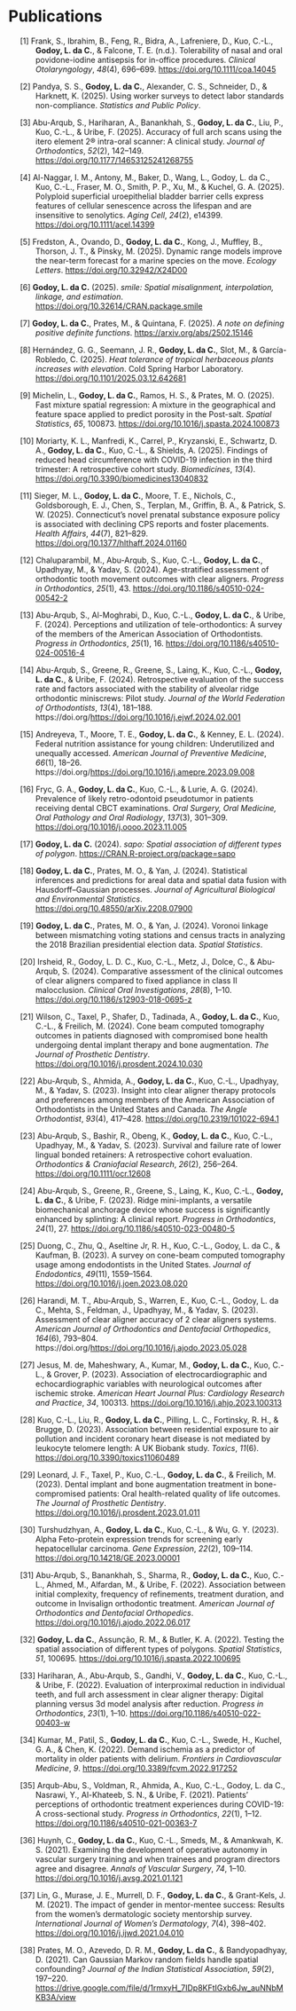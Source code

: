# Publications

::: {#list}
:::

::::::::::::::::::::::::::::::::::::::::: {#refs .references .csl-bib-body .hanging-indent entry-spacing="1" line-spacing="2"}
::: {#ref-frank2023tolerability .csl-entry}
\[1\] Frank, S., Ibrahim, B., Feng, R., Bidra, A., Lafreniere, D., Kuo,
C.-L., **Godoy, L. da C.**, & Falcone, T. E. (n.d.). Tolerability of nasal
and oral povidone-iodine antisepsis for in-office procedures. *Clinical
Otolaryngology*, *48*(4), 696--699. <https://doi.org/10.1111/coa.14045>
:::

::: {#ref-pandya2025using .csl-entry}
\[2\] Pandya, S. S., **Godoy, L. da C.**, Alexander, C. S., Schneider, D., &
Harknett, K. (2025). Using worker surveys to detect labor standards
non-compliance. *Statistics and Public Policy*.
:::

::: {#ref-abuarqub2024accuracy .csl-entry}
\[3\] Abu-Arqub, S., Hariharan, A., Banankhah, S., **Godoy, L. da C.**, Liu,
P., Kuo, C.-L., & Uribe, F. (2025). Accuracy of full arch scans using
the itero element 2® intra-oral scanner: A clinical study. *Journal of
Orthodontics*, *52*(2), 142--149.
<https://doi.org/10.1177/14653125241268755>
:::

::: {#ref-alnaggar2025polyploid .csl-entry}
\[4\] Al-Naggar, I. M., Antony, M., Baker, D., Wang, L., Godoy, L. da
C., Kuo, C.-L., Fraser, M. O., Smith, P. P., Xu, M., & Kuchel, G. A.
(2025). Polyploid superficial uroepithelial bladder barrier cells
express features of cellular senescence across the lifespan and are
insensitive to senolytics. *Aging Cell*, *24*(2), e14399.
<https://doi.org/10.1111/acel.14399>
:::

::: {#ref-fredston2025dynamic .csl-entry}
\[5\] Fredston, A., Ovando, D., **Godoy, L. da C.**, Kong, J., Muffley, B.,
Thorson, J. T., & Pinsky, M. (2025). Dynamic range models improve the
near-term forecast for a marine species on the move. *Ecology Letters*.
<https://doi.org/10.32942/X24D00>
:::

::: {#ref-rpkg:smile .csl-entry}
\[6\] **Godoy, L. da C.** (2025). *[smile]{.nocase}: Spatial misalignment,
interpolation, linkage, and estimation*.
<https://doi.org/10.32614/CRAN.package.smile>
:::

::: {#ref-godoy2025note .csl-entry}
\[7\] **Godoy, L. da C.**, Prates, M., & Quintana, F. (2025). *A note on
defining positive definite functions*.
<https://arxiv.org/abs/2502.15146>
:::

::: {#ref-hernandez2025heat .csl-entry}
\[8\] Hernández, G. G., Seemann, J. R., **Godoy, L. da C.**, Slot, M., &
García-Robledo, C. (2025). *Heat tolerance of tropical herbaceous plants
increases with elevation*. Cold Spring Harbor Laboratory.
<https://doi.org/10.1101/2025.03.12.642681>
:::

::: {#ref-michelin2025fast .csl-entry}
\[9\] Michelin, L., **Godoy, L. da C.**, Ramos, H. S., & Prates, M. O.
(2025). Fast mixture spatial regression: A mixture in the geographical
and feature space applied to predict porosity in the Post-salt. *Spatial
Statistics*, *65*, 100873.
<https://doi.org/10.1016/j.spasta.2024.100873>
:::

::: {#ref-moriarty2025findings .csl-entry}
\[10\] Moriarty, K. L., Manfredi, K., Carrel, P., Kryzanski, E.,
Schwartz, D. A., **Godoy, L. da C.**, Kuo, C.-L., & Shields, A. (2025).
Findings of reduced head circumference with COVID-19 infection in the
third trimester: A retrospective cohort study. *Biomedicines*, *13*(4).
<https://doi.org/10.3390/biomedicines13040832>
:::

::: {#ref-sieger2025effect .csl-entry}
\[11\] Sieger, M. L., **Godoy, L. da C.**, Moore, T. E., Nichols, C.,
Goldsborough, E. J., Chen, S., Terplan, M., Griffin, B. A., & Patrick,
S. W. (2025). Connecticut's novel prenatal substance exposure policy is
associated with declining CPS reports and foster placements. *Health
Affairs*, *44*(7), 821--829.
<https://doi.org/10.1377/hlthaff.2024.01160>
:::

::: {#ref-chaluparambil2024age .csl-entry}
\[12\] Chaluparambil, M., Abu-Arqub, S., Kuo, C.-L., **Godoy, L. da C.**,
Upadhyay, M., & Yadav, S. (2024). Age-stratified assessment of
orthodontic tooth movement outcomes with clear aligners. *Progress in
Orthodontics*, *25*(1), 43. <https://doi.org/10.1186/s40510-024-00542-2>
:::

::: {#ref-abu2024perceptions .csl-entry}
\[13\] Abu-Arqub, S., Al-Moghrabi, D., Kuo, C.-L., **Godoy, L. da C.**, &
Uribe, F. (2024). Perceptions and utilization of tele-orthodontics: A
survey of the members of the American Association of Orthodontists.
*Progress in Orthodontics*, *25*(1), 16.
<https://doi.org/10.1186/s40510-024-00516-4>
:::

::: {#ref-abuarqub2024retrospective .csl-entry}
\[14\] Abu-Arqub, S., Greene, R., Greene, S., Laing, K., Kuo, C.-L.,
**Godoy, L. da C.**, & Uribe, F. (2024). Retrospective evaluation of the
success rate and factors associated with the stability of alveolar ridge
orthodontic miniscrews: Pilot study. *Journal of the World Federation of
Orthodontists*, *13*(4), 181--188.
https://doi.org/<https://doi.org/10.1016/j.ejwf.2024.02.001>
:::

::: {#ref-andreyeva2024federal .csl-entry}
\[15\] Andreyeva, T., Moore, T. E., **Godoy, L. da C.**, & Kenney, E. L.
(2024). Federal nutrition assistance for young children: Underutilized
and unequally accessed. *American Journal of Preventive Medicine*,
*66*(1), 18--26.
https://doi.org/<https://doi.org/10.1016/j.amepre.2023.09.008>
:::

::: {#ref-fryc2024prevalence .csl-entry}
\[16\] Fryc, G. A., **Godoy, L. da C.**, Kuo, C.-L., & Lurie, A. G. (2024).
Prevalence of likely retro-odontoid pseudotumor in patients receiving
dental CBCT examinations. *Oral Surgery, Oral Medicine, Oral Pathology
and Oral Radiology*, *137*(3), 301--309.
<https://doi.org/10.1016/j.oooo.2023.11.005>
:::

::: {#ref-rpkg:sapo .csl-entry}
\[17\] **Godoy, L. da C.** (2024). *[sapo]{.nocase}: Spatial association of
different types of polygon*. <https://CRAN.R-project.org/package=sapo>
:::

::: {#ref-godoy2024statistical .csl-entry}
\[18\] **Godoy, L. da C.**, Prates, M. O., & Yan, J. (2024). Statistical
inferences and predictions for areal data and spatial data fusion with
Hausdorff--Gaussian processes. *Journal of Agricultural Biological and
Environmental Statistics*. <https://doi.org/10.48550/arXiv.2208.07900>
:::

::: {#ref-godoy2024voronoi .csl-entry}
\[19\] **Godoy, L. da C.**, Prates, M. O., & Yan, J. (2024). Voronoi linkage
between mismatching voting stations and census tracts in analyzing the
2018 Brazilian presidential election data. *Spatial Statistics*.
:::

::: {#ref-irsheid2024comparative .csl-entry}
\[20\] Irsheid, R., Godoy, L. D. C., Kuo, C.-L., Metz, J., Dolce, C., &
Abu-Arqub, S. (2024). Comparative assessment of the clinical outcomes of
clear aligners compared to fixed appliance in class II malocclusion.
*Clinical Oral Investigations*, *28*(8), 1--10.
<https://doi.org/10.1186/s12903-018-0695-z>
:::

::: {#ref-wilson2024cone .csl-entry}
\[21\] Wilson, C., Taxel, P., Shafer, D., Tadinada, A., **Godoy, L. da C.**,
Kuo, C.-L., & Freilich, M. (2024). Cone beam computed tomography
outcomes in patients diagnosed with compromised bone health undergoing
dental implant therapy and bone augmentation. *The Journal of Prosthetic
Dentistry*. <https://doi.org/10.1016/j.prosdent.2024.10.030>
:::

::: {#ref-abu2023insight .csl-entry}
\[22\] Abu-Arqub, S., Ahmida, A., **Godoy, L. da C.**, Kuo, C.-L., Upadhyay,
M., & Yadav, S. (2023). Insight into clear aligner therapy protocols and
preferences among members of the American Association of Orthodontists
in the United States and Canada. *The Angle Orthodontist*, *93*(4),
417--428. <https://doi.org/10.2319/101022-694.1>
:::

::: {#ref-arqub2023survival .csl-entry}
\[23\] Abu-Arqub, S., Bashir, R., Obeng, K., **Godoy, L. da C.**, Kuo,
C.-L., Upadhyay, M., & Yadav, S. (2023). Survival and failure rate of
lower lingual bonded retainers: A retrospective cohort evaluation.
*Orthodontics & Craniofacial Research*, *26*(2), 256--264.
<https://doi.org/10.1111/ocr.12608>
:::

::: {#ref-abu2023ridge .csl-entry}
\[24\] Abu-Arqub, S., Greene, R., Greene, S., Laing, K., Kuo, C.-L.,
**Godoy, L. da C.**, & Uribe, F. (2023). Ridge mini-implants, a versatile
biomechanical anchorage device whose success is significantly enhanced
by splinting: A clinical report. *Progress in Orthodontics*, *24*(1),
27. <https://doi.org/10.1186/s40510-023-00480-5>
:::

::: {#ref-duong2023survey .csl-entry}
\[25\] Duong, C., Zhu, Q., Aseltine Jr, R. H., Kuo, C.-L., Godoy, L. da
C., & Kaufman, B. (2023). A survey on cone-beam computed tomography
usage among endodontists in the United States. *Journal of Endodontics*,
*49*(11), 1559--1564. <https://doi.org/10.1016/j.joen.2023.08.020>
:::

::: {#ref-harandi2023assessment .csl-entry}
\[26\] Harandi, M. T., Abu-Arqub, S., Warren, E., Kuo, C.-L., Godoy, L.
da C., Mehta, S., Feldman, J., Upadhyay, M., & Yadav, S. (2023).
Assessment of clear aligner accuracy of 2 clear aligners systems.
*American Journal of Orthodontics and Dentofacial Orthopedics*,
*164*(6), 793--804.
https://doi.org/<https://doi.org/10.1016/j.ajodo.2023.05.028>
:::

::: {#ref-de2023association .csl-entry}
\[27\] Jesus, M. de, Maheshwary, A., Kumar, M., **Godoy, L. da C.**, Kuo,
C.-L., & Grover, P. (2023). Association of electrocardiographic and
echocardiographic variables with neurological outcomes after ischemic
stroke. *American Heart Journal Plus: Cardiology Research and Practice*,
*34*, 100313. <https://doi.org/10.1016/j.ahjo.2023.100313>
:::

::: {#ref-kuo2023association .csl-entry}
\[28\] Kuo, C.-L., Liu, R., **Godoy, L. da C.**, Pilling, L. C., Fortinsky,
R. H., & Brugge, D. (2023). Association between residential exposure to
air pollution and incident coronary heart disease is not mediated by
leukocyte telomere length: A UK Biobank study. *Toxics*, *11*(6).
<https://doi.org/10.3390/toxics11060489>
:::

::: {#ref-leonard2023dental .csl-entry}
\[29\] Leonard, J. F., Taxel, P., Kuo, C.-L., **Godoy, L. da C.**, &
Freilich, M. (2023). Dental implant and bone augmentation treatment in
bone-compromised patients: Oral health-related quality of life outcomes.
*The Journal of Prosthetic Dentistry*.
<https://doi.org/10.1016/j.prosdent.2023.01.011>
:::

::: {#ref-turshudzhyan2023alpha .csl-entry}
\[30\] Turshudzhyan, A., **Godoy, L. da C.**, Kuo, C.-L., & Wu, G. Y.
(2023). Alpha Feto-protein expression trends for screening early
hepatocellular carcinoma. *Gene Expression*, *22*(2), 109--114.
<https://doi.org/10.14218/GE.2023.00001>
:::

::: {#ref-arqub2022association .csl-entry}
\[31\] Abu-Arqub, S., Banankhah, S., Sharma, R., **Godoy, L. da C.**, Kuo,
C.-L., Ahmed, M., Alfardan, M., & Uribe, F. (2022). Association between
initial complexity, frequency of refinements, treatment duration, and
outcome in Invisalign orthodontic treatment. *American Journal of
Orthodontics and Dentofacial Orthopedics*.
<https://doi.org/10.1016/j.ajodo.2022.06.017>
:::

::: {#ref-godoy2022testing .csl-entry}
\[32\] **Godoy, L. da C.**, Assunção, R. M., & Butler, K. A. (2022). Testing
the spatial association of different types of polygons. *Spatial
Statistics*, *51*, 100695.
<https://doi.org/10.1016/j.spasta.2022.100695>
:::

::: {#ref-hariharan2022evaluation .csl-entry}
\[33\] Hariharan, A., Abu-Arqub, S., Gandhi, V., **Godoy, L. da C.**, Kuo,
C.-L., & Uribe, F. (2022). Evaluation of interproximal reduction in
individual teeth, and full arch assessment in clear aligner therapy:
Digital planning versus 3d model analysis after reduction. *Progress in
Orthodontics*, *23*(1), 1--10.
<https://doi.org/10.1186/s40510-022-00403-w>
:::

::: {#ref-kumar2022demand .csl-entry}
\[34\] Kumar, M., Patil, S., **Godoy, L. da C.**, Kuo, C.-L., Swede, H.,
Kuchel, G. A., & Chen, K. (2022). Demand ischemia as a predictor of
mortality in older patients with delirium. *Frontiers in Cardiovascular
Medicine*, *9*. <https://doi.org/10.3389/fcvm.2022.917252>
:::

::: {#ref-arqub2021patients .csl-entry}
\[35\] Arqub-Abu, S., Voldman, R., Ahmida, A., Kuo, C.-L., Godoy, L. da
C., Nasrawi, Y., Al-Khateeb, S. N., & Uribe, F. (2021). Patients'
perceptions of orthodontic treatment experiences during COVID-19: A
cross-sectional study. *Progress in Orthodontics*, *22*(1), 1--12.
<https://doi.org/10.1186/s40510-021-00363-7>
:::

::: {#ref-huynh2021examining .csl-entry}
\[36\] Huynh, C., **Godoy, L. da C.**, Kuo, C.-L., Smeds, M., & Amankwah, K.
S. (2021). Examining the development of operative autonomy in vascular
surgery training and when trainees and program directors agree and
disagree. *Annals of Vascular Surgery*, *74*, 1--10.
<https://doi.org/10.1016/j.avsg.2021.01.121>
:::

::: {#ref-lin2021impact .csl-entry}
\[37\] Lin, G., Murase, J. E., Murrell, D. F., **Godoy, L. da C.**, &
Grant-Kels, J. M. (2021). The impact of gender in mentor-mentee success:
Results from the women's dermatologic society mentorship survey.
*International Journal of Women's Dermatology*, *7*(4), 398--402.
<https://doi.org/10.1016/j.ijwd.2021.04.010>
:::

::: {#ref-prates2021can .csl-entry}
\[38\] Prates, M. O., Azevedo, D. R. M., **Godoy, L. da C.**, &
Bandyopadhyay, D. (2021). Can Gaussian Markov random fields handle
spatial confounding? *Journal of the Indian Statistical Association*,
*59*(2), 197--220.
<https://drive.google.com/file/d/1rmxyH_7IDp8KFtIGxb6Jw_auNNbMKB3A/view>
:::
:::::::::::::::::::::::::::::::::::::::::
